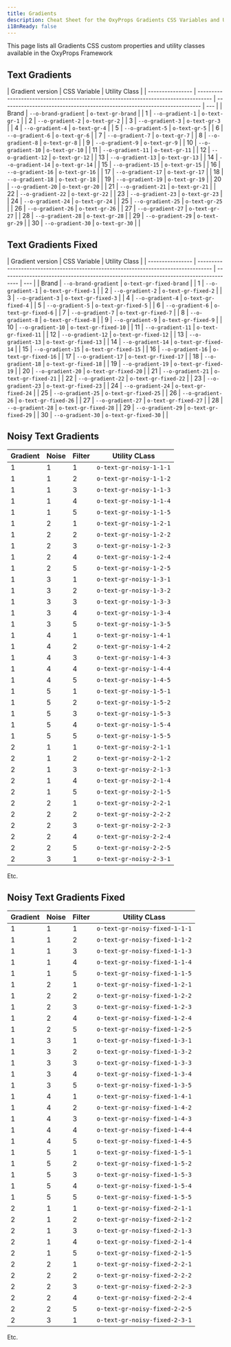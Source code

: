 ```yaml
---
title: Gradients
description: Cheat Sheet for the OxyProps Gradients CSS Variables and Utility Classes.
i18nReady: false
---
```



This page lists all Gradients CSS custom properties and utility classes available in the OxyProps Framework

## Text Gradients

| Gradient version | CSS Variable                                                                        | Utility Class                                                            |
| ---------------- | ----------------------------------------------------------------------------------- | ------------------------------------------------------------------------ | --- |
| Brand            | <ClipboardCopy value="var(--o-brand-gradient)">`--o-brand-gradient`</ClipboardCopy> | <ClipboardCopy value="o-text-gr-brand">`o-text-gr-brand`</ClipboardCopy> |
| 1                | <ClipboardCopy value="var(--o-gradient-1)">`--o-gradient-1`</ClipboardCopy>         | <ClipboardCopy value="o-text-gr-1">`o-text-gr-1`</ClipboardCopy>         |
| 2                | <ClipboardCopy value="var(--o-gradient-2)">`--o-gradient-2`</ClipboardCopy>         | <ClipboardCopy value="o-text-gr-2">`o-text-gr-2`</ClipboardCopy>         |
| 3                | <ClipboardCopy value="var(--o-gradient-3)">`--o-gradient-3`</ClipboardCopy>         | <ClipboardCopy value="o-text-gr-3">`o-text-gr-3`</ClipboardCopy>         |
| 4                | <ClipboardCopy value="var(--o-gradient-4)">`--o-gradient-4`</ClipboardCopy>         | <ClipboardCopy value="o-text-gr-4">`o-text-gr-4`</ClipboardCopy>         |
| 5                | <ClipboardCopy value="var(--o-gradient-5)">`--o-gradient-5`</ClipboardCopy>         | <ClipboardCopy value="o-text-gr-5">`o-text-gr-5`</ClipboardCopy>         |
| 6                | <ClipboardCopy value="var(--o-gradient-6)">`--o-gradient-6`</ClipboardCopy>         | <ClipboardCopy value="o-text-gr-6">`o-text-gr-6`</ClipboardCopy>         |
| 7                | <ClipboardCopy value="var(--o-gradient-7)">`--o-gradient-7`</ClipboardCopy>         | <ClipboardCopy value="o-text-gr-7">`o-text-gr-7`</ClipboardCopy>         |
| 8                | <ClipboardCopy value="var(--o-gradient-8)">`--o-gradient-8`</ClipboardCopy>         | <ClipboardCopy value="o-text-gr-8">`o-text-gr-8`</ClipboardCopy>         |
| 9                | <ClipboardCopy value="var(--o-gradient-9)">`--o-gradient-9`</ClipboardCopy>         | <ClipboardCopy value="o-text-gr-9">`o-text-gr-9`</ClipboardCopy>         |
| 10               | <ClipboardCopy value="var(--o-gradient-10)">`--o-gradient-10`</ClipboardCopy>       | <ClipboardCopy value="o-text-gr-10">`o-text-gr-10`</ClipboardCopy>       |
| 11               | <ClipboardCopy value="var(--o-gradient-11)">`--o-gradient-11`</ClipboardCopy>       | <ClipboardCopy value="o-text-gr-11">`o-text-gr-11`</ClipboardCopy>       |
| 12               | <ClipboardCopy value="var(--o-gradient-12)">`--o-gradient-12`</ClipboardCopy>       | <ClipboardCopy value="o-text-gr-12">`o-text-gr-12`</ClipboardCopy>       |
| 13               | <ClipboardCopy value="var(--o-gradient-13)">`--o-gradient-13`</ClipboardCopy>       | <ClipboardCopy value="o-text-gr-13">`o-text-gr-13`</ClipboardCopy>       |
| 14               | <ClipboardCopy value="var(--o-gradient-14)">`--o-gradient-14`</ClipboardCopy>       | <ClipboardCopy value="o-text-gr-14">`o-text-gr-14`</ClipboardCopy>       |
| 15               | <ClipboardCopy value="var(--o-gradient-15)">`--o-gradient-15`</ClipboardCopy>       | <ClipboardCopy value="o-text-gr-15">`o-text-gr-15`</ClipboardCopy>       |
| 16               | <ClipboardCopy value="var(--o-gradient-16)">`--o-gradient-16`</ClipboardCopy>       | <ClipboardCopy value="o-text-gr-16">`o-text-gr-16`</ClipboardCopy>       |
| 17               | <ClipboardCopy value="var(--o-gradient-17)">`--o-gradient-17`</ClipboardCopy>       | <ClipboardCopy value="o-text-gr-17">`o-text-gr-17`</ClipboardCopy>       |
| 18               | <ClipboardCopy value="var(--o-gradient-18)">`--o-gradient-18`</ClipboardCopy>       | <ClipboardCopy value="o-text-gr-18">`o-text-gr-18`</ClipboardCopy>       |
| 19               | <ClipboardCopy value="var(--o-gradient-19)">`--o-gradient-19`</ClipboardCopy>       | <ClipboardCopy value="o-text-gr-19">`o-text-gr-19`</ClipboardCopy>       |
| 20               | <ClipboardCopy value="var(--o-gradient-20)">`--o-gradient-20`</ClipboardCopy>       | <ClipboardCopy value="o-text-gr-20">`o-text-gr-20`</ClipboardCopy>       |
| 21               | <ClipboardCopy value="var(--o-gradient-21)">`--o-gradient-21`</ClipboardCopy>       | <ClipboardCopy value="o-text-gr-21">`o-text-gr-21`</ClipboardCopy>       |
| 22               | <ClipboardCopy value="var(--o-gradient-22)">`--o-gradient-22`</ClipboardCopy>       | <ClipboardCopy value="o-text-gr-22">`o-text-gr-22`</ClipboardCopy>       |
| 23               | <ClipboardCopy value="var(--o-gradient-23)">`--o-gradient-23`</ClipboardCopy>       | <ClipboardCopy value="o-text-gr-23">`o-text-gr-23`</ClipboardCopy>       |
| 24               | <ClipboardCopy value="var(--o-gradient-24)">`--o-gradient-24`</ClipboardCopy>       | <ClipboardCopy value="o-text-gr-24">`o-text-gr-24`</ClipboardCopy>       |
| 25               | <ClipboardCopy value="var(--o-gradient-25)">`--o-gradient-25`</ClipboardCopy>       | <ClipboardCopy value="o-text-gr-25">`o-text-gr-25`</ClipboardCopy>       |
| 26               | <ClipboardCopy value="var(--o-gradient-26)">`--o-gradient-26`</ClipboardCopy>       | <ClipboardCopy value="o-text-gr-26">`o-text-gr-26`</ClipboardCopy>       |
| 27               | <ClipboardCopy value="var(--o-gradient-27)">`--o-gradient-27`</ClipboardCopy>       | <ClipboardCopy value="o-text-gr-27">`o-text-gr-27`</ClipboardCopy>       |
| 28               | <ClipboardCopy value="var(--o-gradient-28)">`--o-gradient-28`</ClipboardCopy>       | <ClipboardCopy value="o-text-gr-28">`o-text-gr-28`</ClipboardCopy>       |
| 29               | <ClipboardCopy value="var(--o-gradient-29)">`--o-gradient-29`</ClipboardCopy>       | <ClipboardCopy value="o-text-gr-29">`o-text-gr-29`</ClipboardCopy>       |
| 30               | <ClipboardCopy value="var(--o-gradient-30)">`--o-gradient-30`</ClipboardCopy>       | <ClipboardCopy value="o-text-gr-30">`o-text-gr-30`</ClipboardCopy>       |     |

## Text Gradients Fixed

| Gradient version | CSS Variable                                                                        | Utility Class                                                                        |
| ---------------- | ----------------------------------------------------------------------------------- | ------------------------------------------------------------------------------------ | --- |
| Brand            | <ClipboardCopy value="var(--o-brand-gradient)">`--o-brand-gradient`</ClipboardCopy> | <ClipboardCopy value="o-text-gr-fixed-brand">`o-text-gr-fixed-brand`</ClipboardCopy> |
| 1                | <ClipboardCopy value="var(--o-gradient-1)">`--o-gradient-1`</ClipboardCopy>         | <ClipboardCopy value="o-text-gr-fixed-1">`o-text-gr-fixed-1`</ClipboardCopy>         |
| 2                | <ClipboardCopy value="var(--o-gradient-2)">`--o-gradient-2`</ClipboardCopy>         | <ClipboardCopy value="o-text-gr-fixed-2">`o-text-gr-fixed-2`</ClipboardCopy>         |
| 3                | <ClipboardCopy value="var(--o-gradient-3)">`--o-gradient-3`</ClipboardCopy>         | <ClipboardCopy value="o-text-gr-fixed-3">`o-text-gr-fixed-3`</ClipboardCopy>         |
| 4                | <ClipboardCopy value="var(--o-gradient-4)">`--o-gradient-4`</ClipboardCopy>         | <ClipboardCopy value="o-text-gr-fixed-4">`o-text-gr-fixed-4`</ClipboardCopy>         |
| 5                | <ClipboardCopy value="var(--o-gradient-5)">`--o-gradient-5`</ClipboardCopy>         | <ClipboardCopy value="o-text-gr-fixed-5">`o-text-gr-fixed-5`</ClipboardCopy>         |
| 6                | <ClipboardCopy value="var(--o-gradient-6)">`--o-gradient-6`</ClipboardCopy>         | <ClipboardCopy value="o-text-gr-fixed-6">`o-text-gr-fixed-6`</ClipboardCopy>         |
| 7                | <ClipboardCopy value="var(--o-gradient-7)">`--o-gradient-7`</ClipboardCopy>         | <ClipboardCopy value="o-text-gr-fixed-7">`o-text-gr-fixed-7`</ClipboardCopy>         |
| 8                | <ClipboardCopy value="var(--o-gradient-8)">`--o-gradient-8`</ClipboardCopy>         | <ClipboardCopy value="o-text-gr-fixed-8">`o-text-gr-fixed-8`</ClipboardCopy>         |
| 9                | <ClipboardCopy value="var(--o-gradient-9)">`--o-gradient-9`</ClipboardCopy>         | <ClipboardCopy value="o-text-gr-fixed-9">`o-text-gr-fixed-9`</ClipboardCopy>         |
| 10               | <ClipboardCopy value="var(--o-gradient-10)">`--o-gradient-10`</ClipboardCopy>       | <ClipboardCopy value="o-text-gr-fixed-10">`o-text-gr-fixed-10`</ClipboardCopy>       |
| 11               | <ClipboardCopy value="var(--o-gradient-11)">`--o-gradient-11`</ClipboardCopy>       | <ClipboardCopy value="o-text-gr-fixed-11">`o-text-gr-fixed-11`</ClipboardCopy>       |
| 12               | <ClipboardCopy value="var(--o-gradient-12)">`--o-gradient-12`</ClipboardCopy>       | <ClipboardCopy value="o-text-gr-fixed-12">`o-text-gr-fixed-12`</ClipboardCopy>       |
| 13               | <ClipboardCopy value="var(--o-gradient-13)">`--o-gradient-13`</ClipboardCopy>       | <ClipboardCopy value="o-text-gr-fixed-13">`o-text-gr-fixed-13`</ClipboardCopy>       |
| 14               | <ClipboardCopy value="var(--o-gradient-14)">`--o-gradient-14`</ClipboardCopy>       | <ClipboardCopy value="o-text-gr-fixed-14">`o-text-gr-fixed-14`</ClipboardCopy>       |
| 15               | <ClipboardCopy value="var(--o-gradient-15)">`--o-gradient-15`</ClipboardCopy>       | <ClipboardCopy value="o-text-gr-fixed-15">`o-text-gr-fixed-15`</ClipboardCopy>       |
| 16               | <ClipboardCopy value="var(--o-gradient-16)">`--o-gradient-16`</ClipboardCopy>       | <ClipboardCopy value="o-text-gr-fixed-16">`o-text-gr-fixed-16`</ClipboardCopy>       |
| 17               | <ClipboardCopy value="var(--o-gradient-17)">`--o-gradient-17`</ClipboardCopy>       | <ClipboardCopy value="o-text-gr-fixed-17">`o-text-gr-fixed-17`</ClipboardCopy>       |
| 18               | <ClipboardCopy value="var(--o-gradient-18)">`--o-gradient-18`</ClipboardCopy>       | <ClipboardCopy value="o-text-gr-fixed-18">`o-text-gr-fixed-18`</ClipboardCopy>       |
| 19               | <ClipboardCopy value="var(--o-gradient-19)">`--o-gradient-19`</ClipboardCopy>       | <ClipboardCopy value="o-text-gr-fixed-19">`o-text-gr-fixed-19`</ClipboardCopy>       |
| 20               | <ClipboardCopy value="var(--o-gradient-20)">`--o-gradient-20`</ClipboardCopy>       | <ClipboardCopy value="o-text-gr-fixed-20">`o-text-gr-fixed-20`</ClipboardCopy>       |
| 21               | <ClipboardCopy value="var(--o-gradient-21)">`--o-gradient-21`</ClipboardCopy>       | <ClipboardCopy value="o-text-gr-fixed-21">`o-text-gr-fixed-21`</ClipboardCopy>       |
| 22               | <ClipboardCopy value="var(--o-gradient-22)">`--o-gradient-22`</ClipboardCopy>       | <ClipboardCopy value="o-text-gr-fixed-22">`o-text-gr-fixed-22`</ClipboardCopy>       |
| 23               | <ClipboardCopy value="var(--o-gradient-23)">`--o-gradient-23`</ClipboardCopy>       | <ClipboardCopy value="o-text-gr-fixed-23">`o-text-gr-fixed-23`</ClipboardCopy>       |
| 24               | <ClipboardCopy value="var(--o-gradient-24)">`--o-gradient-24`</ClipboardCopy>       | <ClipboardCopy value="o-text-gr-fixed-24">`o-text-gr-fixed-24`</ClipboardCopy>       |
| 25               | <ClipboardCopy value="var(--o-gradient-25)">`--o-gradient-25`</ClipboardCopy>       | <ClipboardCopy value="o-text-gr-fixed-25">`o-text-gr-fixed-25`</ClipboardCopy>       |
| 26               | <ClipboardCopy value="var(--o-gradient-26)">`--o-gradient-26`</ClipboardCopy>       | <ClipboardCopy value="o-text-gr-fixed-26">`o-text-gr-fixed-26`</ClipboardCopy>       |
| 27               | <ClipboardCopy value="var(--o-gradient-27)">`--o-gradient-27`</ClipboardCopy>       | <ClipboardCopy value="o-text-gr-fixed-27">`o-text-gr-fixed-27`</ClipboardCopy>       |
| 28               | <ClipboardCopy value="var(--o-gradient-28)">`--o-gradient-28`</ClipboardCopy>       | <ClipboardCopy value="o-text-gr-fixed-28">`o-text-gr-fixed-28`</ClipboardCopy>       |
| 29               | <ClipboardCopy value="var(--o-gradient-29)">`--o-gradient-29`</ClipboardCopy>       | <ClipboardCopy value="o-text-gr-fixed-29">`o-text-gr-fixed-29`</ClipboardCopy>       |
| 30               | <ClipboardCopy value="var(--o-gradient-30)">`--o-gradient-30`</ClipboardCopy>       | <ClipboardCopy value="o-text-gr-fixed-30">`o-text-gr-fixed-30`</ClipboardCopy>       |     |

## Noisy Text Gradients

| Gradient | Noise | Filter | Utility CLass                                                                        |
| -------- | ----- | ------ | ------------------------------------------------------------------------------------ |
| 1        | 1     | 1      | <ClipboardCopy value="o-text-gr-noisy-1-1-1">`o-text-gr-noisy-1-1-1`</ClipboardCopy> |
| 1        | 1     | 2      | <ClipboardCopy value="o-text-gr-noisy-1-1-2">`o-text-gr-noisy-1-1-2`</ClipboardCopy> |
| 1        | 1     | 3      | <ClipboardCopy value="o-text-gr-noisy-1-1-3">`o-text-gr-noisy-1-1-3`</ClipboardCopy> |
| 1        | 1     | 4      | <ClipboardCopy value="o-text-gr-noisy-1-1-4">`o-text-gr-noisy-1-1-4`</ClipboardCopy> |
| 1        | 1     | 5      | <ClipboardCopy value="o-text-gr-noisy-1-1-5">`o-text-gr-noisy-1-1-5`</ClipboardCopy> |
| 1        | 2     | 1      | <ClipboardCopy value="o-text-gr-noisy-1-2-1">`o-text-gr-noisy-1-2-1`</ClipboardCopy> |
| 1        | 2     | 2      | <ClipboardCopy value="o-text-gr-noisy-1-2-2">`o-text-gr-noisy-1-2-2`</ClipboardCopy> |
| 1        | 2     | 3      | <ClipboardCopy value="o-text-gr-noisy-1-2-3">`o-text-gr-noisy-1-2-3`</ClipboardCopy> |
| 1        | 2     | 4      | <ClipboardCopy value="o-text-gr-noisy-1-2-4">`o-text-gr-noisy-1-2-4`</ClipboardCopy> |
| 1        | 2     | 5      | <ClipboardCopy value="o-text-gr-noisy-1-2-5">`o-text-gr-noisy-1-2-5`</ClipboardCopy> |
| 1        | 3     | 1      | <ClipboardCopy value="o-text-gr-noisy-1-3-1">`o-text-gr-noisy-1-3-1`</ClipboardCopy> |
| 1        | 3     | 2      | <ClipboardCopy value="o-text-gr-noisy-1-3-2">`o-text-gr-noisy-1-3-2`</ClipboardCopy> |
| 1        | 3     | 3      | <ClipboardCopy value="o-text-gr-noisy-1-3-3">`o-text-gr-noisy-1-3-3`</ClipboardCopy> |
| 1        | 3     | 4      | <ClipboardCopy value="o-text-gr-noisy-1-3-4">`o-text-gr-noisy-1-3-4`</ClipboardCopy> |
| 1        | 3     | 5      | <ClipboardCopy value="o-text-gr-noisy-1-3-5">`o-text-gr-noisy-1-3-5`</ClipboardCopy> |
| 1        | 4     | 1      | <ClipboardCopy value="o-text-gr-noisy-1-4-1">`o-text-gr-noisy-1-4-1`</ClipboardCopy> |
| 1        | 4     | 2      | <ClipboardCopy value="o-text-gr-noisy-1-4-2">`o-text-gr-noisy-1-4-2`</ClipboardCopy> |
| 1        | 4     | 3      | <ClipboardCopy value="o-text-gr-noisy-1-4-3">`o-text-gr-noisy-1-4-3`</ClipboardCopy> |
| 1        | 4     | 4      | <ClipboardCopy value="o-text-gr-noisy-1-4-4">`o-text-gr-noisy-1-4-4`</ClipboardCopy> |
| 1        | 4     | 5      | <ClipboardCopy value="o-text-gr-noisy-1-4-5">`o-text-gr-noisy-1-4-5`</ClipboardCopy> |
| 1        | 5     | 1      | <ClipboardCopy value="o-text-gr-noisy-1-5-1">`o-text-gr-noisy-1-5-1`</ClipboardCopy> |
| 1        | 5     | 2      | <ClipboardCopy value="o-text-gr-noisy-1-5-2">`o-text-gr-noisy-1-5-2`</ClipboardCopy> |
| 1        | 5     | 3      | <ClipboardCopy value="o-text-gr-noisy-1-5-3">`o-text-gr-noisy-1-5-3`</ClipboardCopy> |
| 1        | 5     | 4      | <ClipboardCopy value="o-text-gr-noisy-1-5-4">`o-text-gr-noisy-1-5-4`</ClipboardCopy> |
| 1        | 5     | 5      | <ClipboardCopy value="o-text-gr-noisy-1-5-5">`o-text-gr-noisy-1-5-5`</ClipboardCopy> |
| 2        | 1     | 1      | <ClipboardCopy value="o-text-gr-noisy-2-1-1">`o-text-gr-noisy-2-1-1`</ClipboardCopy> |
| 2        | 1     | 2      | <ClipboardCopy value="o-text-gr-noisy-2-1-2">`o-text-gr-noisy-2-1-2`</ClipboardCopy> |
| 2        | 1     | 3      | <ClipboardCopy value="o-text-gr-noisy-2-1-3">`o-text-gr-noisy-2-1-3`</ClipboardCopy> |
| 2        | 1     | 4      | <ClipboardCopy value="o-text-gr-noisy-2-1-4">`o-text-gr-noisy-2-1-4`</ClipboardCopy> |
| 2        | 1     | 5      | <ClipboardCopy value="o-text-gr-noisy-2-1-5">`o-text-gr-noisy-2-1-5`</ClipboardCopy> |
| 2        | 2     | 1      | <ClipboardCopy value="o-text-gr-noisy-2-2-1">`o-text-gr-noisy-2-2-1`</ClipboardCopy> |
| 2        | 2     | 2      | <ClipboardCopy value="o-text-gr-noisy-2-2-2">`o-text-gr-noisy-2-2-2`</ClipboardCopy> |
| 2        | 2     | 3      | <ClipboardCopy value="o-text-gr-noisy-2-2-3">`o-text-gr-noisy-2-2-3`</ClipboardCopy> |
| 2        | 2     | 4      | <ClipboardCopy value="o-text-gr-noisy-2-2-4">`o-text-gr-noisy-2-2-4`</ClipboardCopy> |
| 2        | 2     | 5      | <ClipboardCopy value="o-text-gr-noisy-2-2-5">`o-text-gr-noisy-2-2-5`</ClipboardCopy> |
| 2        | 3     | 1      | <ClipboardCopy value="o-text-gr-noisy-2-3-1">`o-text-gr-noisy-2-3-1`</ClipboardCopy> |

Etc.

## Noisy Text Gradients Fixed

| Gradient | Noise | Filter | Utility CLass                                                                                    |
| -------- | ----- | ------ | ------------------------------------------------------------------------------------------------ |
| 1        | 1     | 1      | <ClipboardCopy value="o-text-gr-noisy-fixed-1-1-1">`o-text-gr-noisy-fixed-1-1-1`</ClipboardCopy> |
| 1        | 1     | 2      | <ClipboardCopy value="o-text-gr-noisy-fixed-1-1-2">`o-text-gr-noisy-fixed-1-1-2`</ClipboardCopy> |
| 1        | 1     | 3      | <ClipboardCopy value="o-text-gr-noisy-fixed-1-1-3">`o-text-gr-noisy-fixed-1-1-3`</ClipboardCopy> |
| 1        | 1     | 4      | <ClipboardCopy value="o-text-gr-noisy-fixed-1-1-4">`o-text-gr-noisy-fixed-1-1-4`</ClipboardCopy> |
| 1        | 1     | 5      | <ClipboardCopy value="o-text-gr-noisy-fixed-1-1-5">`o-text-gr-noisy-fixed-1-1-5`</ClipboardCopy> |
| 1        | 2     | 1      | <ClipboardCopy value="o-text-gr-noisy-fixed-1-2-1">`o-text-gr-noisy-fixed-1-2-1`</ClipboardCopy> |
| 1        | 2     | 2      | <ClipboardCopy value="o-text-gr-noisy-fixed-1-2-2">`o-text-gr-noisy-fixed-1-2-2`</ClipboardCopy> |
| 1        | 2     | 3      | <ClipboardCopy value="o-text-gr-noisy-fixed-1-2-3">`o-text-gr-noisy-fixed-1-2-3`</ClipboardCopy> |
| 1        | 2     | 4      | <ClipboardCopy value="o-text-gr-noisy-fixed-1-2-4">`o-text-gr-noisy-fixed-1-2-4`</ClipboardCopy> |
| 1        | 2     | 5      | <ClipboardCopy value="o-text-gr-noisy-fixed-1-2-5">`o-text-gr-noisy-fixed-1-2-5`</ClipboardCopy> |
| 1        | 3     | 1      | <ClipboardCopy value="o-text-gr-noisy-fixed-1-3-1">`o-text-gr-noisy-fixed-1-3-1`</ClipboardCopy> |
| 1        | 3     | 2      | <ClipboardCopy value="o-text-gr-noisy-fixed-1-3-2">`o-text-gr-noisy-fixed-1-3-2`</ClipboardCopy> |
| 1        | 3     | 3      | <ClipboardCopy value="o-text-gr-noisy-fixed-1-3-3">`o-text-gr-noisy-fixed-1-3-3`</ClipboardCopy> |
| 1        | 3     | 4      | <ClipboardCopy value="o-text-gr-noisy-fixed-1-3-4">`o-text-gr-noisy-fixed-1-3-4`</ClipboardCopy> |
| 1        | 3     | 5      | <ClipboardCopy value="o-text-gr-noisy-fixed-1-3-5">`o-text-gr-noisy-fixed-1-3-5`</ClipboardCopy> |
| 1        | 4     | 1      | <ClipboardCopy value="o-text-gr-noisy-fixed-1-4-1">`o-text-gr-noisy-fixed-1-4-1`</ClipboardCopy> |
| 1        | 4     | 2      | <ClipboardCopy value="o-text-gr-noisy-fixed-1-4-2">`o-text-gr-noisy-fixed-1-4-2`</ClipboardCopy> |
| 1        | 4     | 3      | <ClipboardCopy value="o-text-gr-noisy-fixed-1-4-3">`o-text-gr-noisy-fixed-1-4-3`</ClipboardCopy> |
| 1        | 4     | 4      | <ClipboardCopy value="o-text-gr-noisy-fixed-1-4-4">`o-text-gr-noisy-fixed-1-4-4`</ClipboardCopy> |
| 1        | 4     | 5      | <ClipboardCopy value="o-text-gr-noisy-fixed-1-4-5">`o-text-gr-noisy-fixed-1-4-5`</ClipboardCopy> |
| 1        | 5     | 1      | <ClipboardCopy value="o-text-gr-noisy-fixed-1-5-1">`o-text-gr-noisy-fixed-1-5-1`</ClipboardCopy> |
| 1        | 5     | 2      | <ClipboardCopy value="o-text-gr-noisy-fixed-1-5-2">`o-text-gr-noisy-fixed-1-5-2`</ClipboardCopy> |
| 1        | 5     | 3      | <ClipboardCopy value="o-text-gr-noisy-fixed-1-5-3">`o-text-gr-noisy-fixed-1-5-3`</ClipboardCopy> |
| 1        | 5     | 4      | <ClipboardCopy value="o-text-gr-noisy-fixed-1-5-4">`o-text-gr-noisy-fixed-1-5-4`</ClipboardCopy> |
| 1        | 5     | 5      | <ClipboardCopy value="o-text-gr-noisy-fixed-1-5-5">`o-text-gr-noisy-fixed-1-5-5`</ClipboardCopy> |
| 2        | 1     | 1      | <ClipboardCopy value="o-text-gr-noisy-fixed-2-1-1">`o-text-gr-noisy-fixed-2-1-1`</ClipboardCopy> |
| 2        | 1     | 2      | <ClipboardCopy value="o-text-gr-noisy-fixed-2-1-2">`o-text-gr-noisy-fixed-2-1-2`</ClipboardCopy> |
| 2        | 1     | 3      | <ClipboardCopy value="o-text-gr-noisy-fixed-2-1-3">`o-text-gr-noisy-fixed-2-1-3`</ClipboardCopy> |
| 2        | 1     | 4      | <ClipboardCopy value="o-text-gr-noisy-fixed-2-1-4">`o-text-gr-noisy-fixed-2-1-4`</ClipboardCopy> |
| 2        | 1     | 5      | <ClipboardCopy value="o-text-gr-noisy-fixed-2-1-5">`o-text-gr-noisy-fixed-2-1-5`</ClipboardCopy> |
| 2        | 2     | 1      | <ClipboardCopy value="o-text-gr-noisy-fixed-2-2-1">`o-text-gr-noisy-fixed-2-2-1`</ClipboardCopy> |
| 2        | 2     | 2      | <ClipboardCopy value="o-text-gr-noisy-fixed-2-2-2">`o-text-gr-noisy-fixed-2-2-2`</ClipboardCopy> |
| 2        | 2     | 3      | <ClipboardCopy value="o-text-gr-noisy-fixed-2-2-3">`o-text-gr-noisy-fixed-2-2-3`</ClipboardCopy> |
| 2        | 2     | 4      | <ClipboardCopy value="o-text-gr-noisy-fixed-2-2-4">`o-text-gr-noisy-fixed-2-2-4`</ClipboardCopy> |
| 2        | 2     | 5      | <ClipboardCopy value="o-text-gr-noisy-fixed-2-2-5">`o-text-gr-noisy-fixed-2-2-5`</ClipboardCopy> |
| 2        | 3     | 1      | <ClipboardCopy value="o-text-gr-noisy-fixed-2-3-1">`o-text-gr-noisy-fixed-2-3-1`</ClipboardCopy> |

Etc.
